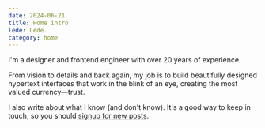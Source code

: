 ```yaml
---
date: 2024-06-21
title: Home intro
lede: Lede…
category: home
---
```


I'm a designer and frontend engineer with over 20 years of experience.

From vision to details and back again, my job is to build beautifully designed hypertext interfaces that work in the blink of an eye, creating the most valued currency—trust.

I also write about what I know (and don't know). It's a good way to keep in touch, so you should [signup for new posts](https://thelittoralline.substack.com/).

